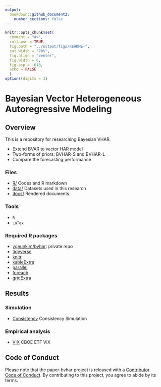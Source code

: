 ```yaml
---
output: 
  bookdown::github_document2:
    number_sections: false
---
```


```r
knitr::opts_chunk$set(
  comment = "#>",
  collapse = TRUE,
  fig.path = "../output/figs/README-",
  out.width = "70%",
  fig.align = "center",
  fig.width = 6,
  fig.asp = .618,
  echo = FALSE
  )
options(digits = 3)
```

# Bayesian Vector Heterogeneous Autoregressive Modeling

<!-- badges: start -->
<!-- badges: end -->

## Overview

This is a repository for researching Bayesian VHAR.

- Extend BVAR to vector HAR model
- Two-forms of priors: BVHAR-S and BVHAR-L
- Compare the forecasting performance

### Files

- [R/](https://github.com/ygeunkim/paper-bvhar/tree/master/r) Codes and R markdown
- [data/](https://github.com/ygeunkim/paper-bvhar/tree/master/data) Datasets used in this research
- [docs/](https://github.com/ygeunkim/paper-bvhar/tree/master/docs) Rendered documents

### Tools

- `R`
- `LaTex`

### Required R packages

- [ygeunkim/bvhar](https://github.com/ygeunkim/bvhar): private repo
- [tidyverse](https://www.tidyverse.org)
- [knitr](https://yihui.org/knitr/)
- [kableExtra](https://haozhu233.github.io/kableExtra/)
- [parallel](https://stat.ethz.ch/R-manual/R-devel/library/parallel/doc/parallel.pdf)
- [foreach](https://github.com/RevolutionAnalytics/foreach)
- [gridExtra](https://cran.r-project.org/web/packages/gridExtra/index.html)

## Results

### Simulation

- [Consistency](https://github.com/ygeunkim/paper-bvhar/blob/master/docs/sim-consistency.md) Consistency Simulation

### Empirical analysis

- [VIX](https://github.com/ygeunkim/paper-bvhar/blob/master/docs/analysis.md) CBOE ETF VIX

## Code of Conduct

Please note that the paper-bvhar project is released with a [Contributor Code of Conduct](https://contributor-covenant.org/version/2/0/CODE_OF_CONDUCT.html). By contributing to this project, you agree to abide by its terms.
